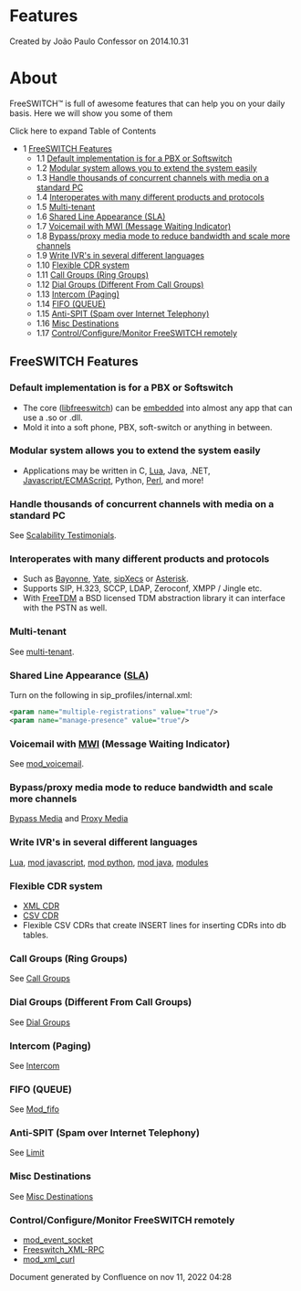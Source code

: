 
# Features 

 Created by  João Paulo Confessor on 2014.10.31

# About

FreeSWITCH™ is full of awesome features that can help you on your daily basis. Here we will show you some of them

Click here to expand Table of Contents

* 1 [FreeSWITCH Features](#freeswitch-features)  
   * 1.1 [Default implementation is for a PBX or Softswitch](#default-implementation-is-for-a-pbx-or-softswitch)  
   * 1.2 [Modular system allows you to extend the system easily](#modular-system-allows-you-to-extend-the-system-easily)  
   * 1.3 [Handle thousands of concurrent channels with media on a standard PC](#handle-thousands-of-concurrent-channels-with-media-on-a-standard-pc)  
   * 1.4 [Interoperates with many different products and protocols](#interoperates-with-many-different-products-and-protocols)  
   * 1.5 [Multi-tenant](#multi-tenant)  
   * 1.6 [Shared Line Appearance (SLA)](#freeswitch-features)  
   * 1.7 [Voicemail with MWI (Message Waiting Indicator)](#freeswitch-features)  
   * 1.8 [Bypass/proxy media mode to reduce bandwidth and scale more channels](#bypassproxy-media-mode-to-reduce-bandwidth-and-scale-more-channels)  
   * 1.9 [Write IVR's in several different languages](#write-ivrs-in-several-different-languages)  
   * 1.10 [Flexible CDR system](#flexible-cdr-system)  
   * 1.11 [Call Groups (Ring Groups)](#call-groups-ring-groups)  
   * 1.12 [Dial Groups (Different From Call Groups)](#dial-groups-different-from-call-groups)  
   * 1.13 [Intercom (Paging)](#intercom-paging)  
   * 1.14 [FIFO (QUEUE)](#fifo-queue)  
   * 1.15 [Anti-SPIT (Spam over Internet Telephony)](#anti-spit-spam-over-internet-telephony)  
   * 1.16 [Misc Destinations](#misc-destinations)  
   * 1.17 [Control/Configure/Monitor FreeSWITCH remotely](#freeswitch-features)

## FreeSWITCH Features

### Default implementation is for a PBX or Softswitch

* The core ([libfreeswitch](https://wiki.freeswitch.org/wiki/Libfreeswitch "Libfreeswitch")) can be [embedded](https://wiki.freeswitch.org/wiki/Embedding%5FFreeSWITCH "Embedding FreeSWITCH") into almost any app that can use a .so or .dll.
* Mold it into a soft phone, PBX, soft-switch or anything in between.

### Modular system allows you to extend the system easily

* Applications may be written in C, [Lua](../Modules/mod_lua_1048944.mdx#--), Java, .NET, [Javascript/ECMAScript](https://wiki.freeswitch.org/wiki/Javascript "Javascript"), Python, [Perl](https://wiki.freeswitch.org/wiki/Perl "Perl"), and more!

### Handle thousands of concurrent channels with media on a standard PC

See [Scalability Testimonials](https://wiki.freeswitch.org/wiki/Scalability%5FTestimonials "Scalability Testimonials").

### Interoperates with many different products and protocols

* Such as [Bayonne](http://www.gnutelephony.org/index.php/GNU%5FBayonne), [Yate](http://yate.null.ro/pmwiki/), [sipXecs](http://www.sipfoundry.org/) or [Asterisk](http://www.asterisk.org/).
* Supports SIP, H.323, SCCP, LDAP, Zeroconf, XMPP / Jingle etc.
* With [FreeTDM](https://wiki.freeswitch.org/wiki/FreeTDM "FreeTDM") a BSD licensed TDM abstraction library it can interface with the PSTN as well.

### Multi-tenant

See [multi-tenant](https://wiki.freeswitch.org/wiki/Multi-tenant "Multi-tenant").

### Shared Line Appearance ([SLA](https://wiki.freeswitch.org/wiki/SLA "SLA"))

Turn on the following in sip\_profiles/internal.xml:

```xml
<param name="multiple-registrations" value="true"/>
<param name="manage-presence" value="true"/>
```

### Voicemail with [MWI](https://wiki.freeswitch.org/wiki/MWI "MWI") (Message Waiting Indicator)

See [mod\_voicemail](https://wiki.freeswitch.org/wiki/Mod%5Fvoicemail "Mod voicemail").

### Bypass/proxy media mode to reduce bandwidth and scale more channels

[Bypass Media](https://wiki.freeswitch.org/wiki/Bypass%5FMedia "Bypass Media") and [Proxy Media](https://wiki.freeswitch.org/wiki/Proxy%5FMedia "Proxy Media")

### Write IVR's in several different languages

[Lua](https://wiki.freeswitch.org/wiki/Lua "Lua"), [mod javascript](https://wiki.freeswitch.org/wiki/Javascript "Javascript"), [mod python](../Modules/mod_python_1048940.mdx#eol), [mod java](../Modules/mod_java_3966491.mdx#faq), [modules](../Modules/index.mdx#about)

### Flexible CDR system

* [XML CDR](https://wiki.freeswitch.org/wiki/Mod%5Fxml%5Fcdr "Mod xml cdr")
* [CSV CDR](https://wiki.freeswitch.org/wiki/Mod%5Fcdr%5Fcsv "Mod cdr csv")
* Flexible CSV CDRs that create INSERT lines for inserting CDRs into db tables.

### Call Groups (Ring Groups)

See [Call Groups](https://wiki.freeswitch.org/wiki/XML%5FUser%5FDirectory%5FGuide#Groups "XML User Directory Guide")

### Dial Groups (Different From Call Groups)

See [Dial Groups](https://wiki.freeswitch.org/wiki/Callgroup%5Fintercept "Callgroup intercept")

### Intercom (Paging)

See [Intercom](../Interoperability/Phones/Cisco/Intercom_1966939.mdx#goal)

### FIFO (QUEUE)

See [Mod\_fifo](../Modules/mod_fifo_3966031.mdx#-add)

### Anti-SPIT (Spam over Internet Telephony)

See [Limit](https://wiki.freeswitch.org/wiki/Limit#Rate%5FLimiting%5Fcalls%5F.2F%5FAnti%5FSPIT "Limit")

### Misc Destinations

See [Misc Destinations](https://wiki.freeswitch.org/wiki/Misc%5FDestinations "Misc Destinations")

### [](https://wiki.freeswitch.org/wiki/Misc%5FDestinations "Misc Destinations")Control/Configure/Monitor FreeSWITCH remotely

* [mod\_event\_socket](../Modules/mod_event_socket_1048924.mdx#11-acl)
* [Freeswitch\_XML-RPC](https://wiki.freeswitch.org/wiki/Freeswitch%5FXML-RPC "Freeswitch XML-RPC")
* [mod\_xml\_curl](../Modules/mod_xml_curl_1049001.mdx)

Document generated by Confluence on nov 11, 2022 04:28
